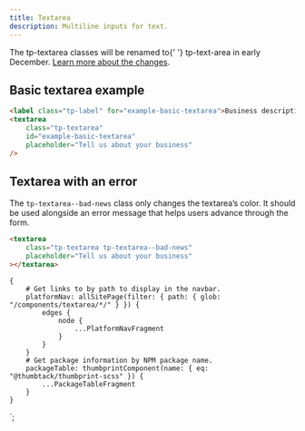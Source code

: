```yaml
---
title: Textarea
description: Multiline inputs for text.
---
```



<ComponentHeader data={props.data} />

<Alert type="warning" title="This component will be renamed">
    The <InlineCode>tp-textarea</InlineCode> classes will be renamed to{' '}
    <InlineCode>tp-text-area</InlineCode> in early December.
    <a href="https://github.com/thumbtack/thumbprint/issues/566">Learn more about the changes</a>.
</Alert>

## Basic textarea example

```html
<label class="tp-label" for="example-basic-textarea">Business description</label>
<textarea
    class="tp-textarea"
    id="example-basic-textarea"
    placeholder="Tell us about your business"
/>
```

## Textarea with an error

The `tp-textarea--bad-news` class only changes the textarea’s color. It should be used alongside an error message that helps users advance through the form.

```html
<textarea
    class="tp-textarea tp-textarea--bad-news"
    placeholder="Tell us about your business"
></textarea>
```

<ComponentFooter data={props.data} />

    {
        # Get links to by path to display in the navbar.
        platformNav: allSitePage(filter: { path: { glob: "/components/textarea/*/" } }) {
            edges {
                node {
                    ...PlatformNavFragment
                }
            }
        }
        # Get package information by NPM package name.
        packageTable: thumbprintComponent(name: { eq: "@thumbtack/thumbprint-scss" }) {
            ...PackageTableFragment
        }
    }
`;
